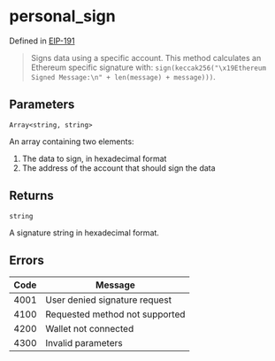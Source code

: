 # personal_sign

Defined in [EIP-191](https://eips.ethereum.org/EIPS/eip-191)

> Signs data using a specific account. This method calculates an Ethereum specific signature with: `sign(keccak256("\x19Ethereum Signed Message:\n" + len(message) + message)))`.

## Parameters

`Array<string, string>`

An array containing two elements:

1. The data to sign, in hexadecimal format
2. The address of the account that should sign the data

## Returns

`string`

A signature string in hexadecimal format.

## Errors

| Code | Message                        |
| ---- | ------------------------------ |
| 4001 | User denied signature request  |
| 4100 | Requested method not supported |
| 4200 | Wallet not connected           |
| 4300 | Invalid parameters             |
